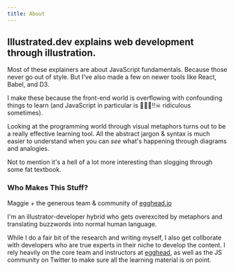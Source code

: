 ```yaml
---
title: About
---
```


## Illustrated.dev explains web development through illustration.

Most of these explainers are about JavaScript fundamentals. Because those never go out of style.
But I've also made a few on newer tools like React, Babel, and D3.

I make these because the front-end world is overflowing with confounding things to learn (and JavaScript in particular is 🍌🌟👻‼☠ ridiculous sometimes).

Looking at the programming world through visual metaphors turns out to be a really effective learning tool. All the abstract jargon & syntax is much easier to understand when you can _see_ what's happening through diagrams and analogies.

Not to mention it's a hell of a lot more interesting than slogging through some fat textbook.


### Who Makes This Stuff?

Maggie + the generous team & community of [egghead.io](http://egghead.io)

I'm an illustrator-developer hybrid who gets overexcited by metaphors and translating buzzwords into normal human language. 

While I do a fair bit of the research and writing myself, I also get collborate with developers who are true experts in their niche to develop the content. I rely heavily on the core team and instructors at [egghead](http://egghead.io), as well as the JS community on Twitter to make sure all the learning material is on point.